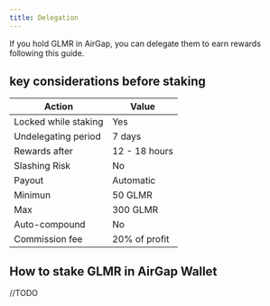 ```yaml
---
title: Delegation
---
```


If you hold GLMR in AirGap, you can delegate them to earn rewards following this guide.

## key considerations before staking

| Action               | Value         |
| -------------------- | ------------- |
| Locked while staking | Yes           |
| Undelegating period  | 7 days        |
| Rewards after        | 12 - 18 hours |
| Slashing Risk        | No            |
| Payout               | Automatic     |
| Minimun              | 50 GLMR       |
| Max                  | 300 GLMR      |
| Auto-compound        | No            |
| Commission fee       | 20% of profit |

## How to stake GLMR in AirGap Wallet

//TODO
